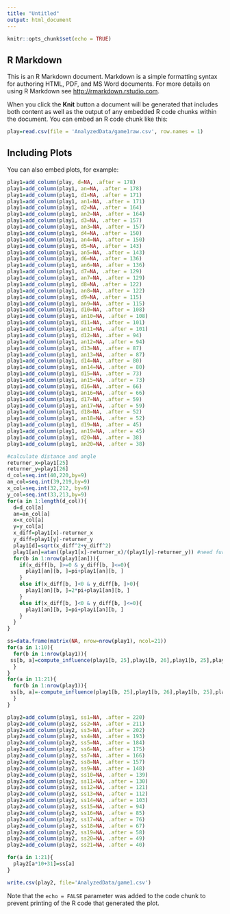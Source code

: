 ```yaml
---
title: "Untitled"
output: html_document
---
```


```r
knitr::opts_chunk$set(echo = TRUE)
```

## R Markdown

This is an R Markdown document. Markdown is a simple formatting syntax for authoring HTML, PDF, and MS Word documents. For more details on using R Markdown see <http://rmarkdown.rstudio.com>.

When you click the **Knit** button a document will be generated that includes both content as well as the output of any embedded R code chunks within the document. You can embed an R code chunk like this:

```r
play=read.csv(file = 'AnalyzedData/game1raw.csv', row.names = 1)
```

## Including Plots

You can also embed plots, for example:


```r
play1=add_column(play, d=NA, .after = 178)
play1=add_column(play1, an=NA, .after = 178)
play1=add_column(play1, d1=NA, .after = 171)
play1=add_column(play1, an1=NA, .after = 171)
play1=add_column(play1, d2=NA, .after = 164)
play1=add_column(play1, an2=NA, .after = 164)
play1=add_column(play1, d3=NA, .after = 157)
play1=add_column(play1, an3=NA, .after = 157)
play1=add_column(play1, d4=NA, .after = 150)
play1=add_column(play1, an4=NA, .after = 150)
play1=add_column(play1, d5=NA, .after = 143)
play1=add_column(play1, an5=NA, .after = 143)
play1=add_column(play1, d6=NA, .after = 136)
play1=add_column(play1, an6=NA, .after = 136)
play1=add_column(play1, d7=NA, .after = 129)
play1=add_column(play1, an7=NA, .after = 129)
play1=add_column(play1, d8=NA, .after = 122)
play1=add_column(play1, an8=NA, .after = 122)
play1=add_column(play1, d9=NA, .after = 115)
play1=add_column(play1, an9=NA, .after = 115)
play1=add_column(play1, d10=NA, .after = 108)
play1=add_column(play1, an10=NA, .after = 108)
play1=add_column(play1, d11=NA, .after = 101)
play1=add_column(play1, an11=NA, .after = 101)
play1=add_column(play1, d12=NA, .after = 94)
play1=add_column(play1, an12=NA, .after = 94)
play1=add_column(play1, d13=NA, .after = 87)
play1=add_column(play1, an13=NA, .after = 87)
play1=add_column(play1, d14=NA, .after = 80)
play1=add_column(play1, an14=NA, .after = 80)
play1=add_column(play1, d15=NA, .after = 73)
play1=add_column(play1, an15=NA, .after = 73)
play1=add_column(play1, d16=NA, .after = 66)
play1=add_column(play1, an16=NA, .after = 66)
play1=add_column(play1, d17=NA, .after = 59)
play1=add_column(play1, an17=NA, .after = 59)
play1=add_column(play1, d18=NA, .after = 52)
play1=add_column(play1, an18=NA, .after = 52)
play1=add_column(play1, d19=NA, .after = 45)
play1=add_column(play1, an19=NA, .after = 45)
play1=add_column(play1, d20=NA, .after = 38)
play1=add_column(play1, an20=NA, .after = 38)
```


```r
#calculate distance and angle
returner_x=play1[25]
returner_y=play1[26]
d_col=seq.int(40,220,by=9)
an_col=seq.int(39,219,by=9)
x_col=seq.int(32,212, by=9)
y_col=seq.int(33,213,by=9)
for(a in 1:length(d_col)){
  d=d_col[a]
  an=an_col[a]
  x=x_col[a]
  y=y_col[a]
  x_diff=play1[x]-returner_x
  y_diff=play1[y]-returner_y
  play1[d]=sqrt(x_diff^2+y_diff^2)
  play1[an]=atan((play1[x]-returner_x)/(play1[y]-returner_y)) #need further review
  for(b in 1:nrow(play1[an])){
    if(x_diff[b, ]>=0 & y_diff[b, ]<=0){
      play1[an][b, ]=pi+play1[an][b, ]
    }
    else if(x_diff[b, ]<0 & y_diff[b, ]>0){
      play1[an][b, ]=2*pi+play1[an][b, ]
    }
    else if(x_diff[b, ]<0 & y_diff[b, ]<=0){
      play1[an][b, ]=pi+play1[an][b, ]
    }
  }
}
```


```r
ss=data.frame(matrix(NA, nrow=nrow(play1), ncol=21))
for(a in 1:10){
  for(b in 1:nrow(play1)){
 ss[b, a]=compute_influence(play1[b, 25],play1[b, 26],play1[b, 25],play1[b, 26], play1[b, 9*a+23], play1[b, 9*a+24], play1[b, 9*a+25], play1[b, 9*a+28])
  }
}
for(a in 11:21){
  for(b in 1:nrow(play1)){
 ss[b, a]=-compute_influence(play1[b, 25],play1[b, 26],play1[b, 25],play1[b, 26], play1[b, 9*a+23], play1[b, 9*a+24], play1[b, 9*a+25], play1[b, 9*a+28])
  }
}
```

```r
play2=add_column(play1, ss1=NA, .after = 220)
play2=add_column(play2, ss2=NA, .after = 211)
play2=add_column(play2, ss3=NA, .after = 202)
play2=add_column(play2, ss4=NA, .after = 193)
play2=add_column(play2, ss5=NA, .after = 184)
play2=add_column(play2, ss6=NA, .after = 175)
play2=add_column(play2, ss7=NA, .after = 166)
play2=add_column(play2, ss8=NA, .after = 157)
play2=add_column(play2, ss9=NA, .after = 148)
play2=add_column(play2, ss10=NA, .after = 139)
play2=add_column(play2, ss11=NA, .after = 130)
play2=add_column(play2, ss12=NA, .after = 121)
play2=add_column(play2, ss13=NA, .after = 112)
play2=add_column(play2, ss14=NA, .after = 103)
play2=add_column(play2, ss15=NA, .after = 94)
play2=add_column(play2, ss16=NA, .after = 85)
play2=add_column(play2, ss17=NA, .after = 76)
play2=add_column(play2, ss18=NA, .after = 67)
play2=add_column(play2, ss19=NA, .after = 58)
play2=add_column(play2, ss20=NA, .after = 49)
play2=add_column(play2, ss21=NA, .after = 40)
```
```r
for(a in 1:21){
  play2[a*10+31]=ss[a]
}
```

```r
write.csv(play2, file='AnalyzedData/game1.csv')
```
Note that the `echo = FALSE` parameter was added to the code chunk to prevent printing of the R code that generated the plot.

